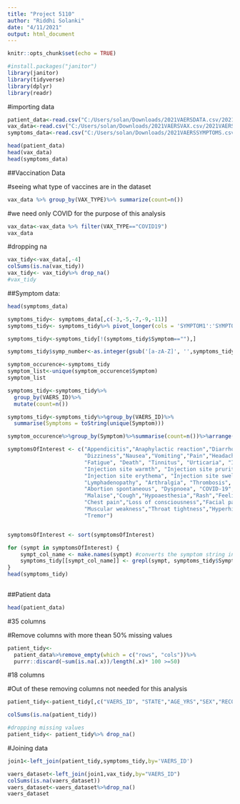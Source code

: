 ---
title: "Project 5110"
author: "Riddhi Solanki"
date: "4/11/2021"
output: html_document
---

```{r setup, include=FALSE}
knitr::opts_chunk$set(echo = TRUE)
```

```{r}
#install.packages("janitor")
library(janitor)
library(tidyverse)
library(dplyr)
library(readr)
```

#importing data
```{r}
patient_data<-read.csv("C:/Users/solan/Downloads/2021VAERSDATA.csv/2021VAERSDATA.csv",na.strings=c("","NA"))
vax_data<-read.csv("C:/Users/solan/Downloads/2021VAERSVAX.csv/2021VAERSVAX.csv",na.strings=c("","NA"))
symptoms_data<-read.csv("C:/Users/solan/Downloads/2021VAERSSYMPTOMS.csv/2021VAERSSYMPTOMS.csv")

```


```{r}
head(patient_data)
head(vax_data)
head(symptoms_data)
```

##Vaccination Data 

#seeing what type of vaccines are in the dataset

```{r}
vax_data %>% group_by(VAX_TYPE)%>% summarize(count=n())
```

#we need only COVID for the purpose of this analysis
```{r}
vax_data<-vax_data %>% filter(VAX_TYPE=="COVID19")
vax_data
```

#dropping na
```{r}
vax_tidy<-vax_data[,-4]
colSums(is.na(vax_tidy))
vax_tidy<- vax_tidy%>% drop_na()
#vax_tidy
```

##Symptom data:

```{r}
head(symptoms_data)
```



```{r}
symptoms_tidy<- symptoms_data[,c(-3,-5,-7,-9,-11)]
symptoms_tidy<- symptoms_tidy%>% pivot_longer(cols = 'SYMPTOM1':'SYMPTOM5', names_to = "symp_number", values_to = "Symptom", values_drop_na =TRUE)

symptoms_tidy<-symptoms_tidy[!(symptoms_tidy$Symptom==""),]

symptoms_tidy$symp_number<-as.integer(gsub('[a-zA-Z]', '',symptoms_tidy$symp_number))

symptom_occurence<-symptoms_tidy
symptom_list<-unique(symptom_occurence$Symptom)
symptom_list

symptoms_tidy<-symptoms_tidy%>%
  group_by(VAERS_ID)%>%
  mutate(count=n())

symptoms_tidy<-symptoms_tidy%>%group_by(VAERS_ID)%>%
  summarise(Symptoms = toString(unique(Symptom)))

symptom_occurence%>%group_by(Symptom)%>%summarise(count=n())%>%arrange(-count)%>% top_n(20)

```

```{r}
symptomsOfInterest <- c("Appendicitis","Anaphylactic reaction","Diarrhoea","Chills",
                        "Dizziness","Nausea","Vomiting","Pain","Headache","Pyrexia",
                        "Fatigue", "Death", "Tinnitus", "Urticaria", "Injection site pain", 
                        "Injection site warmth", "Injection site pruritus", 
                        "Injection site erythema", "Injection site swelling", 
                        "Lymphadenopathy", "Arthralgia", "Thrombosis", 
                        "Abortion spontaneous", "Dyspnoea", "COVID-19","Asthenia",
                        "Malaise","Cough","Hypoaesthesia","Rash","Feeling abnormal",
                        "Chest pain","Loss of consciousness","Facial paralysis","Flushing",
                        "Muscular weakness","Throat tightness","Hyperhidrosis",
                        "Tremor")


symptomsOfInterest <- sort(symptomsOfInterest)

for (sympt in symptomsOfInterest) {
    sympt_col_name <- make.names(sympt) #converts the symptom string into a valid column name
    symptoms_tidy[[sympt_col_name]] <- grepl(sympt, symptoms_tidy$Symptoms, ignore.case=TRUE) 
}
head(symptoms_tidy)
 
```

##Patient data
```{r}

head(patient_data) 
```

#35 columns

#Remove columns with more thean 50% missing values

```{r}
patient_tidy<-
  patient_data%>%remove_empty(which = c("rows", "cols"))%>%
  purrr::discard(~sum(is.na(.x))/length(.x)* 100 >=50)
```

#18 columns


#Out of these removing columns not needed for this analysis
```{r}
patient_tidy<-patient_tidy[,c("VAERS_ID", "STATE","AGE_YRS","SEX","RECOVD","VAX_DATE","NUMDAYS","V_ADMINBY")]

colSums(is.na(patient_tidy))
```

```{r}
#dropping missing values
patient_tidy<- patient_tidy%>% drop_na()

```


#Joining data

```{r}


join1<-left_join(patient_tidy,symptoms_tidy,by='VAERS_ID')

vaers_dataset<-left_join(join1,vax_tidy,by="VAERS_ID")
colSums(is.na(vaers_dataset))
vaers_dataset<-vaers_dataset%>%drop_na()
vaers_dataset



```














